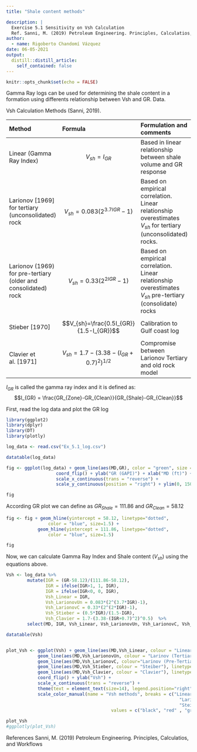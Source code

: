 ```yaml
---
title: "Shale content methods"

description: |
  Exercise 5.1 Sensitivity on Vsh Calculation 
  Ref. Sanni, M. (2019) Petroleum Engineering. Principles, Calculatios, and Workflows
author:
  - name: Rigoberto Chandomí Vázquez
date: 06-05-2021
output:
  distill::distill_article:
    self_contained: false
---
```



```r
knitr::opts_chunk$set(echo = FALSE)

```

Gamma Ray logs can be used for determining the shale content in a formation using differents relationship between Vsh and GR. Data.

Vsh Calculation Methods (Sanni, 2019).

|Method| Formula| Formulation and comments|
|:----|:----|:----|
|Linear (Gamma Ray Index)|$$V_{sh} = I_{GR}$$|Based in linear relationship between shale volume and GR response|
|Larionov [1969] for tertiary (unconsolidated) rock|$$V_{sh} = 0.083(2^{3.7I{GR}}-1)$$|Based on empirical correlation. Linear relationship overestimates $V_{sh}$ for tertiary (unconsolidated) rocks.|
|Larionov (1969) for pre-tertiary (older and consolidated) rock|$$V_{sh} = 0.33(2^{2I{GR}}-1)$$|Based on empirical correlation. Linear relationship overestimates $V_{sh}$ pre-tertiary (consolidate) rocks|
|Stieber [1970]|$$V_{sh}=\frac{0.5I_{GR}}{1.5-I_{GR}}$$|Calibration to Gulf coast log|
|Clavier et al. [1971]|$$V_{sh}=1.7-(3.38-(I_{GR}+0.7)^2)^{1/2}$$|Compromise between Larionov Tertiary and old rock model|

$I_{GR}$ is called the gamma ray index and it is defined as:
$$I_{GR} = \frac{GR_{Zone}-GR_{Clean}}{GR_{Shale}-GR_{Clean}}$$

First, read the log data and plot the GR log

```r
library(ggplot2)
library(dplyr)
library(DT)
library(plotly)

log_data <- read.csv("Ex_5.1_log.csv")

datatable(log_data)

fig <- ggplot(log_data) + geom_line(aes(MD,GR), color = "green", size = 1.25) +
                   coord_flip() + ylab("GR (GAPI)") + xlab("MD (ft)") +
                   scale_x_continuous(trans = "reverse") +
                   scale_y_continuous(position = "right") + ylim(0, 150)

fig

```

According GR plot we can define as $GR_{Shale} = 111.86$ and $GR_{Clean} = 58.12$

```r

fig <- fig + geom_hline(yintercept = 58.12, linetype="dotted", 
                color = "blue", size=1.5) + 
            geom_hline(yintercept = 111.86, linetype="dotted", 
                color = "blue", size=1.5)

fig

```

Now, we can calculate Gamma Ray Index and Shale content ($V_{sh}$) using the equations above.



```r

Vsh <- log_data %>%
        mutate(IGR = (GR-58.12)/(111.86-58.12),
               IGR = ifelse(IGR>1, 1, IGR),
               IGR = ifelse(IGR<0, 0, IGR),
               Vsh_Linear = IGR,
               Vsh_LarionovUn = 0.083*(2^(3.7*IGR)-1),
               Vsh_LarionovC = 0.33*(2^(2*IGR)-1),
               Vsh_Stieber = (0.5*IGR)/(1.5-IGR),
               Vsh_Clavier = 1.7-(3.38-(IGR+0.7)^2)^0.5)  %>%
        select(MD, IGR, Vsh_Linear, Vsh_LarionovUn, Vsh_LarionovC, Vsh_Stieber, Vsh_Clavier)

datatable(Vsh)


plot_Vsh <- ggplot(Vsh) + geom_line(aes(MD,Vsh_Linear, colour = "Linear"), size = 1.25) +
            geom_line(aes(MD,Vsh_LarionovUn, colour = "Larinov (Tertiary)"), linetype = "dashed", size = 1.25) +
            geom_line(aes(MD,Vsh_LarionovC, colour="Larinov (Pre-Tertiary)"), linetype = "dotted", size = 1.25) +
            geom_line(aes(MD,Vsh_Stieber, colour = "Steiber"), linetype = "longdash", size = 1.25) +
            geom_line(aes(MD,Vsh_Clavier, colour = "Clavier"), linetype = "dotdash", size = 1.25) +
            coord_flip() + ylab("Vsh") +
            scale_x_continuous(trans = "reverse") +
            theme(text = element_text(size=14), legend.position="right") +
            scale_color_manual(name = "Vsh methods", breaks = c("Linear", "Larinov (Tertiary)",
                                                                  "Larinov (Pre-Tertiary)",
                                                                  "Steiber","Clavier"),
                                        values = c("black", "red" , "green4", "blue","brown"))

plot_Vsh
#ggplotly(plot_Vsh)

```

References 
Sanni, M. (2019) Petroleum Engineering. Principles, Calculatios, and Workflows

